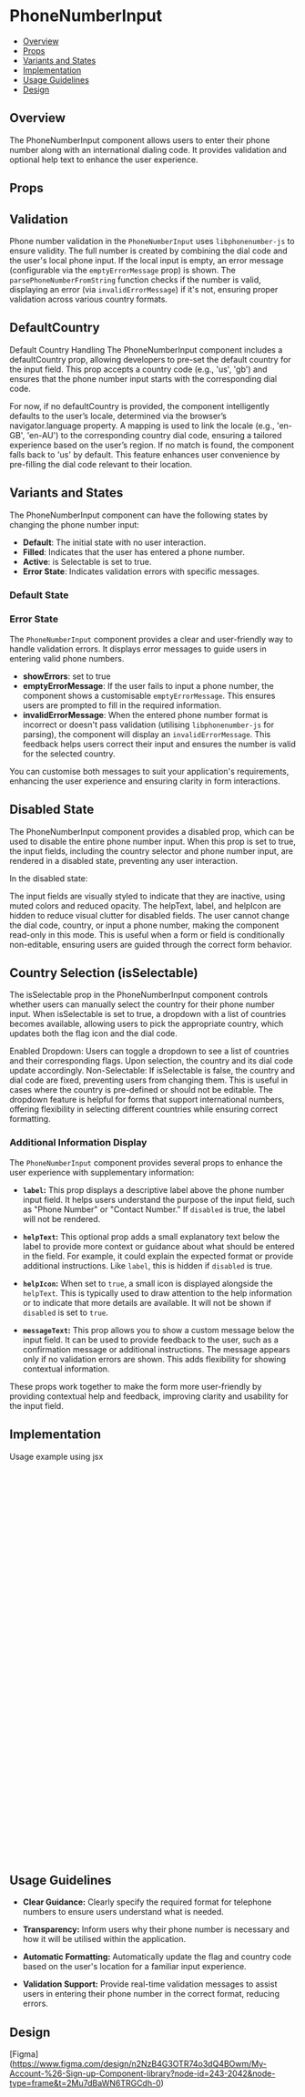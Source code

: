 
<Meta of={PhoneNumberInput} />

# PhoneNumberInput

- [Overview](#overview)
- [Props](#props)
- [Variants and States](#variants-and-states)
- [Implementation](#implementation)
- [Usage Guidelines](#usage-guidelines)
- [Design](#design)

## Overview

The PhoneNumberInput component allows users to enter their phone number along with an international dialing code. It provides validation and optional help text to enhance the user experience.

## Props

<Controls />

## Validation

Phone number validation in the `PhoneNumberInput` uses `libphonenumber-js` to ensure validity. The full number is created by combining the dial code and the user's local phone input. If the local input is empty, an error message (configurable via the `emptyErrorMessage` prop) is shown. The `parsePhoneNumberFromString` function checks if the number is valid, displaying an error (via `invalidErrorMessage`) if it's not, ensuring proper validation across various country formats.

## DefaultCountry

Default Country Handling
The PhoneNumberInput component includes a defaultCountry prop, allowing developers to pre-set the default country for the input field. This prop accepts a country code (e.g., 'us', 'gb') and ensures that the phone number input starts with the corresponding dial code.

For now, if no defaultCountry is provided, the component intelligently defaults to the user’s locale, determined via the browser’s navigator.language property. A mapping is used to link the locale (e.g., 'en-GB', 'en-AU') to the corresponding country dial code, ensuring a tailored experience based on the user’s region. If no match is found, the component falls back to 'us' by default. This feature enhances user convenience by pre-filling the dial code relevant to their location.

## Variants and States

The PhoneNumberInput component can have the following states by changing the phone number input:

- **Default**: The initial state with no user interaction.
- **Filled**: Indicates that the user has entered a phone number.
- **Active**: is Selectable is set to true.
- **Error State**: Indicates validation errors with specific messages.

### Default State

<Canvas of={PhoneNumberInput.Default} />

### Error State

The `PhoneNumberInput` component provides a clear and user-friendly way to handle validation errors. It displays error messages to guide users in entering valid phone numbers.

- **showErrors**: set to true
- **emptyErrorMessage**: If the user fails to input a phone number, the component shows a customisable `emptyErrorMessage`. This ensures users are prompted to fill in the required information.
- **invalidErrorMessage**: When the entered phone number format is incorrect or doesn't pass validation (utilising `libphonenumber-js` for parsing), the component will display an `invalidErrorMessage`. This feedback helps users correct their input and ensures the number is valid for the selected country.

You can customise both messages to suit your application's requirements, enhancing the user experience and ensuring clarity in form interactions.

<Canvas of={PhoneNumberInput.Validation} />

## Disabled State

The PhoneNumberInput component provides a disabled prop, which can be used to disable the entire phone number input. When this prop is set to true, the input fields, including the country selector and phone number input, are rendered in a disabled state, preventing any user interaction.

In the disabled state:

The input fields are visually styled to indicate that they are inactive, using muted colors and reduced opacity.
The helpText, label, and helpIcon are hidden to reduce visual clutter for disabled fields.
The user cannot change the dial code, country, or input a phone number, making the component read-only in this mode.
This is useful when a form or field is conditionally non-editable, ensuring users are guided through the correct form behavior.

<Canvas of={PhoneNumberInput.Disabled} />

## Country Selection (isSelectable)

The isSelectable prop in the PhoneNumberInput component controls whether users can manually select the country for their phone number input. When isSelectable is set to true, a dropdown with a list of countries becomes available, allowing users to pick the appropriate country, which updates both the flag icon and the dial code.

Enabled Dropdown: Users can toggle a dropdown to see a list of countries and their corresponding flags. Upon selection, the country and its dial code update accordingly.
Non-Selectable: If isSelectable is false, the country and dial code are fixed, preventing users from changing them. This is useful in cases where the country is pre-defined or should not be editable.
The dropdown feature is helpful for forms that support international numbers, offering flexibility in selecting different countries while ensuring correct formatting.

<Canvas of={PhoneNumberInput.ClickableDropdown} />

### Additional Information Display

The `PhoneNumberInput` component provides several props to enhance the user experience with supplementary information:

- **`label`:** This prop displays a descriptive label above the phone number input field. It helps users understand the purpose of the input field, such as "Phone Number" or "Contact Number." If `disabled` is true, the label will not be rendered.

- **`helpText`:** This optional prop adds a small explanatory text below the label to provide more context or guidance about what should be entered in the field. For example, it could explain the expected format or provide additional instructions. Like `label`, this is hidden if `disabled` is true.

- **`helpIcon`:** When set to `true`, a small icon is displayed alongside the `helpText`. This is typically used to draw attention to the help information or to indicate that more details are available. It will not be shown if `disabled` is set to `true`.

- **`messageText`:** This prop allows you to show a custom message below the input field. It can be used to provide feedback to the user, such as a confirmation message or additional instructions. The message appears only if no validation errors are shown. This adds flexibility for showing contextual information.

These props work together to make the form more user-friendly by providing contextual help and feedback, improving clarity and usability for the input field.

<Canvas of={PhoneNumberInput.HelpTextWithMessage} />

## Implementation

Usage example using jsx

```jsx
import React, { useState } from 'react';
import PhoneNumberInput from './PhoneNumberInput';

const PhoneNumberForm = () => {
  const [formData, setFormData] = useState({
    dialCode: '',
    phoneNumber: '',
  });

  const handleChange = (newDialCode, newPhoneNumber) => {
    // Update formData state with new dial code and phone number
    setFormData({
      dialCode: newDialCode,
      phoneNumber: newPhoneNumber,
    });
  };

  const handleSubmit = (e) => {
    e.preventDefault();
    // Combine the dial code and phone number for submission
    const fullPhoneNumber = `${formData.dialCode}${formData.phoneNumber}`;
    console.log('Submitting Phone Number:', fullPhoneNumber);
    // Here you could send the fullPhoneNumber to an API or perform other actions
  };

  return (
    <form onSubmit={handleSubmit}>
      <PhoneNumberInput
        disabled={false}
        showErrors={true}
        defaultCountry="us"
        emptyErrorMessage="Please enter a phone number"
        invalidErrorMessage="Please enter a valid phone number"
        label="Phone Number"
        helpText="Please enter your phone number."
        helpIcon={true}
        messageText="We will use this number for verification."
        isSelectable={true}
        onChange={handleChange} // Pass handleChange to update formData
      />
      <button type="submit">Submit</button>
    </form>
  );
};

export default PhoneNumberForm;
```

## Usage Guidelines

- **Clear Guidance:** Clearly specify the required format for telephone numbers to ensure users understand what is needed.

- **Transparency:** Inform users why their phone number is necessary and how it will be utilised within the application.

- **Automatic Formatting:** Automatically update the flag and country code based on the user's location for a familiar input experience.

- **Validation Support:** Provide real-time validation messages to assist users in entering their phone number in the correct format, reducing errors.

## Design

[Figma] (https://www.figma.com/design/n2NzB4G3OTR74o3dQ4BOwm/My-Account-%26-Sign-up-Component-library?node-id=243-2042&node-type=frame&t=2Mu7dBaWN6TRGCdh-0)
